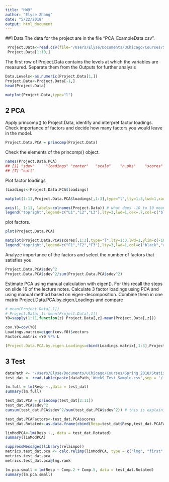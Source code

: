 ```yaml
---
title: "HW9"
author: "Elyse Zhang"
date: "5/22/2018"
output: html_document
---
```


##1 Data
The data for the project are in the file “PCA_ExampleData.csv”.

```r
 Project.Data<-read.csv(file="/Users/Elyse/Documents/UChicago/Courses/Statistical Analysis/Assignments/Week 9/PCA_ExampleData.csv",header=TRUE,sep=",")
 Project.Data[1:10,]
```

The first row of Project.Data contains the levels at which the variables are measured.
Separate them from the Outputs for further analysis
```r
Data.Levels<-as.numeric(Project.Data[1,])
Project.Data<-Project.Data[-1,]
head(Project.Data)

```

```r
matplot(Project.Data,type="l")

```

## 2 PCA
Apply princomp() to Project.Data, identify and interpret factor loadings. Check importance of factors and decide how many factors you would leave in the model.

```r
Project.Data.PCA = princomp(Project.Data)
```

Check the elements of the princomp() object.

```r
names(Project.Data.PCA)
## [1] "sdev"     "loadings" "center"   "scale"    "n.obs"    "scores"  
## [7] "call"
```

Plot factor loadings
```r
(Loadings<-Project.Data.PCA$loadings)

matplot(1:11,Project.Data.PCA$loadings[,1:3],type="l",lty=1:3,lwd=1,xaxt="n",xlab="Data.Levels",ylab="Loadings",ylim=c(-0.6,0.5),col=c("black","red","green"))

axis(1, 1:11, labels=colnames(Project.Data)) # what does -10 to 10 mean
legend("topright",legend=c("L1","L2","L3"),lty=3,lwd=1,cex=.7,col=c("black","red","green")) # green like is not the same as assignment why? 

```

plot factors.

```r
plot(Project.Data.PCA)

matplot(Project.Data.PCA$scores[,1:3],type="l",lty=1:3,lwd=1,ylim=c(-1000,+1000),col=c("black","red","green"))
legend("topright",legend=c("F1","F2","F3"),lty=3,lwd=1,col=c("black","red","green"))

```

Analyze importance of the factors and select the number of factors that satisfies you.
```r
Project.Data.PCA$sdev^2
Project.Data.PCA$sdev^2/sum(Project.Data.PCA$sdev^2)
```

Estimate PCA using manual calculation with eigen(). For this recall the steps on slide 16 of the lecture notes.
Calculate 3 factor loadings using PCA and using manual method based on eigen-decomposition. Combine them in one matrix Project.Data.PCA.by.eigen.Loadings and compare
```r
# mean(Project.Data[,1])
# Project.Data[,1]-mean(Project.Data[,1])
Y0=sapply(1:11,function(z) Project.Data[,z]-mean(Project.Data[,z]))
```

```r
cov.Y0=cov(Y0)
Loadings.matrix=eigen(cov.Y0)$vectors
Factors.matrix =Y0 %*% L
```

```r
(Project.Data.PCA.by.eigen.Loadings=cbind(Loadings.matrix[,1:3],Project.Data.PCA$loadings[,1:3]))
```

## 3 Test
```r
dataPath <- "/Users/Elyse/Documents/UChicago/Courses/Spring 2018/Statistical Analysis/Assignments/Week 9/"
test_dat <- read.table(paste(dataPath,'Week9_Test_Sample.csv',sep = '/'), header=TRUE)
```

```r
lm.full = lm(Resp ~.,data = test_dat)
summary(lm.full)
```


```r
test_dat.PCA = princomp(test_dat[2:11])
test_dat.PCA$sdev^2
cumsum(test_dat.PCA$sdev^2/sum(test_dat.PCA$sdev^2)) # this is explaining variances among predictors. comp 1 to comp 4 is able to explain 96% of the variance, it will do as bad or good predicting any Y as if we put all ten comps.
```

```r
test_dat.PCAFactors<-test_dat.PCA$scores
test_dat.Rotated<-as.data.frame(cbind(Resp=test_dat$Resp,test_dat.PCAFactors))
```




```r
linModPCA<-lm(Resp ~., data = test_dat.Rotated)
summary(linModPCA)
```



```r
suppressMessages(library(relaimpo))
metrics.test_dat.pca <- calc.relimp(linModPCA, type = c("lmg", "first", "last","betasq", "pratt"))
metrics.test_dat.pca
metrics.test_dat.pca@lmg.rank
```


```r
lm.pca.small = lm(Resp ~ Comp.2 + Comp.5, data = test_dat.Rotated)
summary(lm.pca.small)
```
































